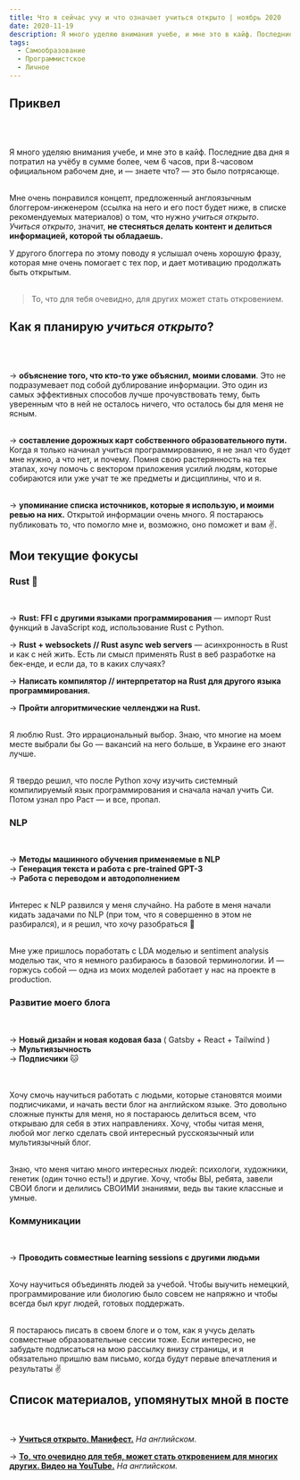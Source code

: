 ```yaml
---
title: Что я сейчас учу и что означает учиться открыто | ноябрь 2020
date: 2020-11-19
description: Я много уделяю внимания учебе, и мне это в кайф. Последние два дня я потратил на учёбу в сумме более, чем 6 часов, при 8-часовом официальном рабочем дне, и — знаете что? — это было потрясающе.
tags:
  - Самообразование
  - Программистское
  - Личное
---
```


## Приквел
<br/><br/> 

Я много уделяю внимания учебе, и мне это в кайф. Последние два дня я потратил на учёбу в сумме более, чем 6 часов, при 8-часовом официальном рабочем дне, и — знаете что? — это было потрясающе.<br/><br/> 

Мне очень понравился концепт, предложенный англоязычным блоггером-инженером (ссылка на него и его пост будет ниже, в списке рекомендуемых материалов) о том, что нужно *учиться открыто*. *Учиться открыто*, значит, **не стесняться делать контент и делиться информацией, которой ты обладаешь.** 

У другого блоггера по этому поводу я услышал очень хорошую фразу, которая мне очень помогает с тех пор, и дает мотивацию продолжать быть открытым.<br/><br/> 

> То, что для тебя очевидно, для других может стать откровением.

## Как я планирую *учиться открыто*?
<br/><br/> 

→ **объяснение того, что кто-то уже объяснил, моими словами**. Это не подразумевает под собой дублирование информации. Это один из самых эффективных способов лучше прочувствовать тему, быть уверенным что в ней не осталось ничего, что осталось бы для меня не ясным. <br/><br/>

→ **составление дорожных карт собственного образовательного пути.** Когда я только начинал учиться программированию,  я не знал что будет мне нужно, а что нет, и почему.  Помня свою растерянность на тех этапах, хочу помочь с вектором приложения усилий людям, которые собираются или уже учат те же предметы и дисциплины, что и я. <br/><br/>

→ **упоминание списка источников, которые я использую, и моими ревью на них.** Открытой информации очень много. Я постараюсь публиковать то, что помогло мне и, возможно, оно поможет и вам ✌️. 

## Мои текущие фокусы

### Rust 🦀  
<br/>

→ **Rust: FFI с другими языками программирования** — импорт Rust функций в JavaScript код, использование Rust c Python.  <br/>

→ **Rust + websockets // Rust async web servers** — асинхронность в Rust и как с ней жить. Есть ли смысл применять Rust в веб разработке на бек-енде, и если да, то в каких случаях?  <br/> 

→ **Написать компилятор // интерпретатор на Rust для другого языка программирования.**  <br/>

→ **Пройти алгоритмические челленджи на Rust.**  <br/><br/>

Я люблю Rust. Это иррациональный выбор. Знаю, что многие на моем месте выбрали бы Go — вакансий на него больше, в Украине его знают лучше. <br/><br/>

Я твердо решил, что после Python хочу изучить системный компилируемый язык программирования и сначала начал учить Си. Потом узнал про Раст — и все, пропал.

### NLP  
<br/>

→ **Методы машинного обучения применяемые в NLP**  
→ **Генерация текста и работа с pre-trained GPT-3**  
→ **Работа с переводом и автодополнением**  <br/><br/>

Интерес к NLP развился у меня случайно. На работе в меня начали кидать задачами по NLP (при том, что я совершенно в этом не разбирался), и я решил, что хочу разобраться 🙂 <br/><br/>

Мне уже пришлось поработать с LDA моделью и sentiment analysis моделью так, что я немного разбираюсь в базовой терминологии. И — горжусь собой — одна из моих моделей работает у нас на проекте в production.

### Развитие моего блога
<br/>

→ **Новый дизайн и новая кодовая база** ( Gatsby + React + Tailwind )  
→ **Мультиязычность**  
→ **Подписчики** 🐱  
<br/><br/>

Хочу смочь научиться работать с людьми, которые становятся моими подписчиками, и начать вести блог на английском языке. Это довольно сложные пункты для меня, но я постараюсь делиться всем, что открываю для себя в этих направлениях. Хочу, чтобы читая меня, любой мог легко сделать свой интересный русскоязычный или мультиязычный блог.<br/><br/>

Знаю, что меня читаю много интересных людей: психологи, художники, генетик (один точно есть!) и другие. Хочу, чтобы ВЫ, ребята, завели СВОИ блоги и делились СВОИМИ знаниями, ведь вы такие классные и умные.   

### Коммуникации
<br/>

→ **Проводить совместные learning sessions с другими людьми** <br/><br/>

Хочу научиться объединять людей за учебой. Чтобы выучить немецкий, программирование или биологию было совсем не напряжно и чтобы всегда был круг людей, готовых поддержать.<br/><br/>

Я постараюсь писать в своем блоге и о том, как я учусь делать совместные образовательные сессии тоже. Если интересно, не забудьте подписаться на мою рассылку внизу страницы, и я обязательно пришлю вам письмо, когда будут первые впечатления и результаты ✌️

## Список материалов, упомянутых мной в посте
<br/>

→ **[Учиться открыто. Манифест.](https://www.swyx.io/learn-in-public/)** *На английском.*

→ **[То, что очевидно для тебя, может стать откровением для многих других. Видео на YouTube.](https://www.youtube.com/watch?v=l3hOrfLuxU0)** *На английском.*